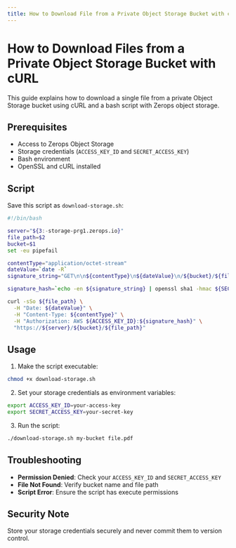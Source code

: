 ```yaml
---
title: How to Download File from a Private Object Storage Bucket with cURL
---
```


# How to Download Files from a Private Object Storage Bucket with cURL

This guide explains how to download a single file from a private Object Storage bucket using cURL and a bash script with Zerops object storage.

## Prerequisites

- Access to Zerops Object Storage
- Storage credentials (`ACCESS_KEY_ID` and `SECRET_ACCESS_KEY`)
- Bash environment
- OpenSSL and cURL installed

## Script

Save this script as `download-storage.sh`:

```bash
#!/bin/bash

server="${3:-storage-prg1.zerops.io}"
file_path=$2
bucket=$1
set -eu pipefail

contentType="application/octet-stream"
dateValue=`date -R`
signature_string="GET\n\n${contentType}\n${dateValue}\n/${bucket}/${file_path}"

signature_hash=`echo -en ${signature_string} | openssl sha1 -hmac ${SECRET_ACCESS_KEY} -binary | base64`

curl -sSo ${file_path} \
  -H "Date: ${dateValue}" \
  -H "Content-Type: ${contentType}" \
  -H "Authorization: AWS ${ACCESS_KEY_ID}:${signature_hash}" \
  "https://${server}/${bucket}/${file_path}"

```

## Usage

1. Make the script executable:
```bash
chmod +x download-storage.sh
```

2. Set your storage credentials as environment variables:
```bash
export ACCESS_KEY_ID=your-access-key
export SECRET_ACCESS_KEY=your-secret-key
```

3. Run the script:
```bash
./download-storage.sh my-bucket file.pdf
```

## Troubleshooting

- **Permission Denied**: Check your `ACCESS_KEY_ID` and `SECRET_ACCESS_KEY`
- **File Not Found**: Verify bucket name and file path
- **Script Error**: Ensure the script has execute permissions

## Security Note

Store your storage credentials securely and never commit them to version control.